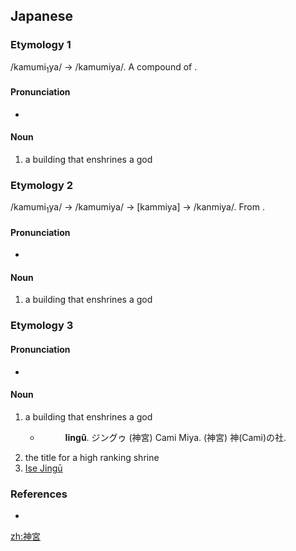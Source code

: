 ==Japanese==

===Etymology 1===
{{ja-kanjitab|かむ|みや|yomi=k}}
/kamumi<sub>1</sub>ya/ → /kamumiya/. A compound of {{compound|神|tr1=kamu|t1=god|宮|tr2=miya|t2=building|lang=ja}}.

====Pronunciation====
* {{IPA|[kamumiya]|lang=ja}}

====Noun====
{{ja-noun|かむみや}}

# a building that enshrines a god

===Etymology 2===
{{ja-kanjitab|かん|みや|yomi=k}}
/kamumi<sub>1</sub>ya/ → /kamumiya/ → [kammiya] → /kanmiya/. From {{m|ja|神宮|tr=kamumi<sub>1</sub>ya}}.

====Pronunciation====
* {{IPA|[kammiya]|lang=ja}}

====Noun====
{{ja-noun|かんみや}}

# a building that enshrines a god

===Etymology 3===
{{ja-kanjitab|じん|ぐう|yomi=o}}

====Pronunciation====
* {{IPA|[dʑiŋɡuː]|lang=ja}}

====Noun====
{{ja-noun|じんぐう}}

# a building that enshrines a god
#* {{RQ:Nippo Jisho|363}}
#*: '''Iingû'''. ジングゥ (神宮) Cami Miya. (神宮) 神(Cami)の社.
# the title for a high ranking shrine
# [[w:Ise Jingū|Ise Jingū]]

===References===
* {{R:Nippo Jisho}}

[[zh:神宮]]
